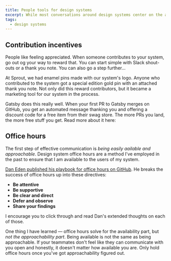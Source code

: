 ```yaml
---
title: People tools for design systems
excerpt: While most conversations around design systems center on the artifacts and technical problems, I believe that the real success of a system comes down to solving people problems.
tags:
  - design systems
---
```


## Contribution incentives

People like feeling appreciated. When someone contributes to your system, go out og your way to reward that. You can start simple with Slack shout-outs or a thank you note. You can also go a step further...

At Sprout, we had enamel pins made with our system's logo. Anyone who contributed to the system got a special edition gold pin with an attached thank you note. Not only did this reward contributors, but it became a marketing tool for our system in the process.

Gatsby does this really well. When your first PR to Gatsby merges on GitHub, you get an automated message thanking you and offering a discount code for a free item from their swag store. The more PRs you land, the more free stuff you get. Read more about it here:

<Bookmark url='https://www.gatsbyjs.org/contributing/contributor-swag' />

## Office hours

The first step of effective communication is _being easily aailable and approachable_. Design system office hours are a method I've employed in the past to ensure that I am available to the users of my system.

[Dan Eden published his playbook for office hours on GitHub](https://github.com/daneden/design-systems-office-hours-playbook). He breaks the success of office hours up into these directives:

- **Be attentive**
- **Be supportive**
- **Be clear and direct**
- **Defer and observe**
- **Share your findings**

I encourage you to click through and read Dan's extended thoughts on each of those.

One thing I have learned — office hours solve for the availability part, but _not the approachability part_. Being available is not the same as being approachable. If your teammates don't feel like they can communicate with you open and honestly, it doesn't matter how available you are. Only hold office hours once you've got approachability figured out.
